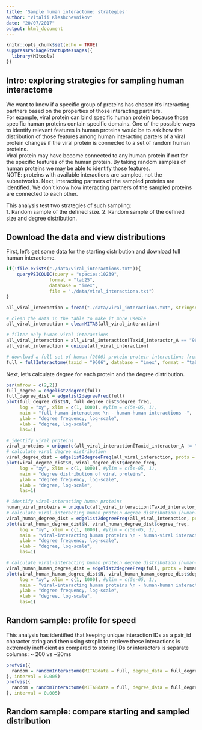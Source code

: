 ```yaml
---
title: 'Sample human interactome: strategies'
author: "Vitalii Kleshchevnikov"
date: "20/07/2017"
output: html_document
---
```


```r
knitr::opts_chunk$set(echo = TRUE)
suppressPackageStartupMessages({
  library(MItools)
})
```

## Intro: exploring strategies for sampling human interactome

We want to know if a specific group of proteins has chosen it's interacting partners based on the properties of those interacting partners.  
For example, viral protein can bind specific human protein because those specific human proteins contain specific domains. One of the possible ways to identify relevant features in human proteins would be to ask how the distribution of those features among human interacting parters of a viral protein changes if the viral protein is connected to a set of random human proteins.   
Viral protein may have become connected to any human protein if not for the specific features of the human protein. By taking random samples of human proteins we may be able to identify those features.   
NOTE: proteins with available interactions are sampled, not the subnetworks. Next, interacting partners of the sampled proteins are identified. We don't know how interacting partners of the sampled proteins are connected to each other.  

This analysis test two strategies of such sampling:  
1. Random sample of the defined size.
2. Random sample of the defined size and degree distribution.

## Download the data and view distributions

First, let's get some data for the starting distribution and download full human interactome.  
```r
if(!file.exists("./data/viral_interactions.txt")){
    queryPSICQUIC(query = "species:10239",
                format = "tab25",
                database = "imex",
                file = "./data/viral_interactions.txt")
}

all_viral_interaction = fread("./data/viral_interactions.txt", stringsAsFactors = F)

# clean the data in the table to make it more useble
all_viral_interaction = cleanMITAB(all_viral_interaction)

# filter only human-viral interactions
all_viral_interaction = all_viral_interaction[Taxid_interactor_A == "9606" | Taxid_interactor_B == "9606",]
all_viral_interaction = unique(all_viral_interaction)

# download a full set of human (9606) protein-protein interactions from IMEx databases in MITAB2.5 format, clean and select specific columns
full = fullInteractome(taxid = "9606", database = "imex", format = "tab25", clean = TRUE, protein_only = TRUE, directory = "./data/")
```

Next, let's calculate degree for each protein and the degree distribution.  

```r
par(mfrow = c(2,2))
full_degree = edgelist2degree(full)
full_degree_dist = edgelist2degreeFreq(full)
plot(full_degree_dist$N, full_degree_dist$degree_freq, 
     log = "xy", xlim = c(1, 1000), #ylim = c(5e-05, 1),
     main = "full human interactome \n - human-human interactions -", 
     ylab = "degree frequency, log-scale",
     xlab = "degree, log-scale", 
     las=1)

# identify viral proteins
viral_proteins = unique(c(all_viral_interaction[Taxid_interactor_A != "9606", IDs_interactor_A], all_viral_interaction[Taxid_interactor_B != "9606", IDs_interactor_B]))
# calculate viral degree distribution
viral_degree_dist = edgelist2degreeFreq(all_viral_interaction, prots = viral_proteins)
plot(viral_degree_dist$N, viral_degree_dist$degree_freq, 
     log = "xy", xlim = c(1, 1000), #ylim = c(5e-05, 1),
     main = "degree distribution of viral proteins",
     ylab = "degree frequency, log-scale", 
     xlab = "degree, log-scale", 
     las=1)

# identify viral-interacting human proteins
human_viral_proteins = unique(c(all_viral_interaction[Taxid_interactor_A == "9606", IDs_interactor_A], all_viral_interaction[Taxid_interactor_B == "9606", IDs_interactor_B]))
# calculate viral-interacting human protein degree distribution (human-viral interactions)
viral_human_degree_dist = edgelist2degreeFreq(all_viral_interaction, prots = human_viral_proteins)
plot(viral_human_degree_dist$N, viral_human_degree_dist$degree_freq, 
     log = "xy", xlim = c(1, 1000), #ylim = c(5e-05, 1),
     main = "viral-interacting human proteins \n - human-viral interactions -",
     ylab = "degree frequency, log-scale", 
     xlab = "degree, log-scale", 
     las=1)

# calculate viral-interacting human protein degree distribution (human-human interactions)
viral_human_human_degree_dist = edgelist2degreeFreq(full, prots = human_viral_proteins)
plot(viral_human_human_degree_dist$N, viral_human_human_degree_dist$degree_freq, 
     log = "xy", xlim = c(1, 1000), #ylim = c(5e-05, 1),
     main = "viral-interacting human proteins \n - human-human interactions -",
     ylab = "degree frequency, log-scale", 
     xlab = "degree, log-scale", 
     las=1)
```


## Random sample: profile for speed

This analysis has identified that keeping unique interaction IDs as a pair_id character string and then using strsplit to retrieve these interactions is extremely inefficient as compared to storing IDs or interactors is separate columns: ~ 200 vs ~20ms

```r
profvis({
  random = randomInteractome(MITABdata = full, degree_data = full_degree, n_prot = 500, degree_dist = viral_human_human_degree_dist)
}, interval = 0.005)
profvis({
  random = randomInteractome(MITABdata = full, degree_data = full_degree, n_prot = 500)
}, interval = 0.005)
```

## Random sample: compare starting and sampled distribution
